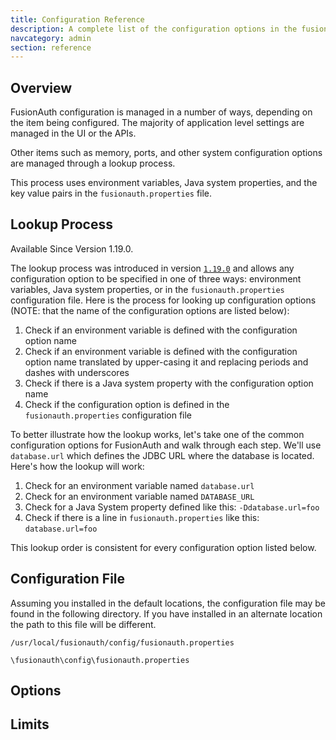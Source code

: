```yaml
---
title: Configuration Reference
description: A complete list of the configuration options in the fusionauth.properties file
navcategory: admin
section: reference
---
```


## Overview

FusionAuth configuration is managed in a number of ways, depending on the item being configured. The majority of application level settings are managed in the UI or the APIs. 

Other items such as memory, ports, and other system configuration options are managed through a lookup process. 

This process uses environment variables, Java system properties, and the key value pairs in the `fusionauth.properties` file.

## Lookup Process

<Aside type="version">
Available Since Version 1.19.0.
</Aside>

The lookup process was introduced in version [`1.19.0`](/docs/release-notes/release-notes#version-1-19-0) and allows any configuration option to be specified in one of three ways: environment variables, Java system properties, or in the `fusionauth.properties` configuration file. Here is the process for looking up configuration options (NOTE: that the name of the configuration options are listed below):

1. Check if an environment variable is defined with the configuration option name
2. Check if an environment variable is defined with the configuration option name translated by upper-casing it and replacing periods and dashes with underscores
3. Check if there is a Java system property with the configuration option name
4. Check if the configuration option is defined in the `fusionauth.properties` configuration file

To better illustrate how the lookup works, let's take one of the common configuration options for FusionAuth and walk through each step. We'll use `database.url` which defines the JDBC URL where the database is located. Here's how the lookup will work:

1. Check for an environment variable named `database.url`
2. Check for an environment variable named `DATABASE_URL`
3. Check for a Java System property defined like this: `-Ddatabase.url=foo`
4. Check if there is a line in `fusionauth.properties` like this: `database.url=foo`

This lookup order is consistent for every configuration option listed below.

## Configuration File

Assuming you installed in the default locations, the configuration file may be found in the following directory. If you have installed in an alternate location the path to this file will be different.

```text title="Linux and macOS"
/usr/local/fusionauth/config/fusionauth.properties
```

```text title="Windows"
\fusionauth\config\fusionauth.properties
```

## Options

<ConfigurationOptions />

## Limits

<ConfigurationLimits />

